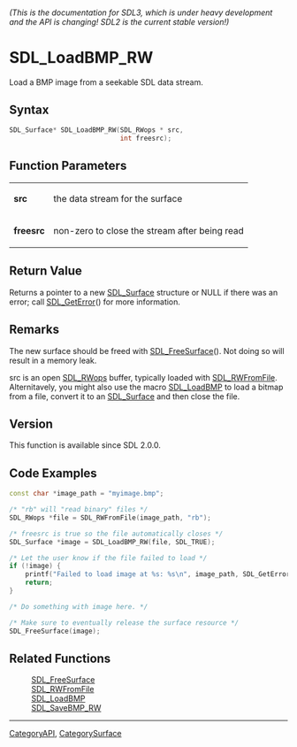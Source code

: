 ====== (This is the documentation for SDL3, which is under heavy development and the API is changing! SDL2 is the current stable version!) ======
= SDL_LoadBMP_RW =

Load a BMP image from a seekable SDL data stream.

== Syntax ==

<syntaxhighlight lang='c'>
SDL_Surface* SDL_LoadBMP_RW(SDL_RWops * src,
                            int freesrc);
</syntaxhighlight>

== Function Parameters ==

{|
|'''src'''
|the data stream for the surface
|-
|'''freesrc'''
|non-zero to close the stream after being read
|}

== Return Value ==

Returns a pointer to a new [[SDL_Surface]] structure or NULL if there was
an error; call [[SDL_GetError]]() for more information.

== Remarks ==

The new surface should be freed with [[SDL_FreeSurface]](). Not doing so
will result in a memory leak.

src is an open [[SDL_RWops]] buffer, typically loaded with
[[SDL_RWFromFile]]. Alternitavely, you might also use the macro
[[SDL_LoadBMP]] to load a bitmap from a file, convert it to an
[[SDL_Surface]] and then close the file.

== Version ==

This function is available since SDL 2.0.0.

== Code Examples ==

<syntaxhighlight lang='c++'>
const char *image_path = "myimage.bmp";

/* "rb" will "read binary" files */
SDL_RWops *file = SDL_RWFromFile(image_path, "rb");

/* freesrc is true so the file automatically closes */
SDL_Surface *image = SDL_LoadBMP_RW(file, SDL_TRUE);

/* Let the user know if the file failed to load */
if (!image) {
    printf("Failed to load image at %s: %s\n", image_path, SDL_GetError());
    return;
}

/* Do something with image here. */

/* Make sure to eventually release the surface resource */
SDL_FreeSurface(image);
</syntaxhighlight>

== Related Functions ==

:[[SDL_FreeSurface]]
:[[SDL_RWFromFile]]
:[[SDL_LoadBMP]]
:[[SDL_SaveBMP_RW]]

----
[[CategoryAPI]], [[CategorySurface]]



